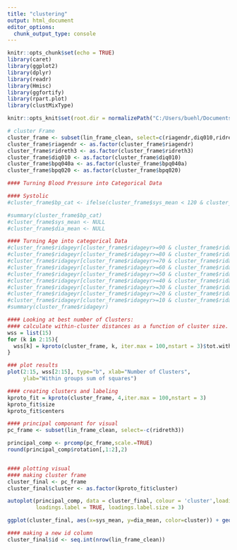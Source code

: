 ---
title: "clustering"
output: html_document
editor_options: 
  chunk_output_type: console
---

```{r setup, include=FALSE}
knitr::opts_chunk$set(echo = TRUE)
library(caret) 
library(ggplot2)
library(dplyr)
library(readr)
library(Hmisc)
library(ggfortify)
library(rpart.plot)
library(clustMixType)

knitr::opts_knit$set(root.dir = normalizePath("C:/Users/buehl/Documents/classes/senior-research"))
```

```{r}
# cluster Frame 
cluster_frame <- subset(lin_frame_clean, select=c(riagendr,diq010,ridreth3,ridageyr,bpq040a, bpq020))
cluster_frame$riagendr <- as.factor(cluster_frame$riagendr)
cluster_frame$ridreth3 <- as.factor(cluster_frame$ridreth3)
cluster_frame$diq010 <- as.factor(cluster_frame$diq010)
cluster_frame$bpq040a <- as.factor(cluster_frame$bpq040a)
cluster_frame$bpq020 <- as.factor(cluster_frame$bpq020)

#### Turning Blood Pressure into Categorical Data

#### Systolic
#cluster_frame$bp_cat <- ifelse(cluster_frame$sys_mean < 120 & cluster_frame$dia_mean < 80, 1 , ifelse(cluster_frame$sys_mean > 120 & cluster_frame$sys_mean < 129 & cluster_frame$dia_mean < 80, 2, ifelse(cluster_frame$sys_mean > 130 & cluster_frame$sys_mean < 139 | cluster_frame$dia_mean > 80 & cluster_frame$dia_mean < 89, 3, ifelse(cluster_frame$sys_mean >= 140 | cluster_frame$dia_mean >= 90, 4,0))))

#summary(cluster_frame$bp_cat)
#cluster_frame$sys_mean <- NULL 
#cluster_frame$dia_mean <- NULL 

#### Turning Age into categorical Data
#cluster_frame$ridageyr[cluster_frame$ridageyr>=90 & cluster_frame$ridageyr<=99] <- 9
#cluster_frame$ridageyr[cluster_frame$ridageyr>=80 & cluster_frame$ridageyr<=89] <- 8
#cluster_frame$ridageyr[cluster_frame$ridageyr>=70 & cluster_frame$ridageyr<=79] <- 7
#cluster_frame$ridageyr[cluster_frame$ridageyr>=60 & cluster_frame$ridageyr<=69] <- 6
#cluster_frame$ridageyr[cluster_frame$ridageyr>=50 & cluster_frame$ridageyr<=59] <- 5
#cluster_frame$ridageyr[cluster_frame$ridageyr>=40 & cluster_frame$ridageyr<=49] <- 4
#cluster_frame$ridageyr[cluster_frame$ridageyr>=30 & cluster_frame$ridageyr<=39] <- 3
#cluster_frame$ridageyr[cluster_frame$ridageyr>=20 & cluster_frame$ridageyr<=29] <- 2
#cluster_frame$ridageyr[cluster_frame$ridageyr>=10 & cluster_frame$ridageyr<=19] <- 1
#summary(cluster_frame$ridageyr)

```

```{r}
#### Looking at best number of Clusters:
#### calculate within-cluster distances as a function of cluster size. This will help determine best number of clusters
wss = list(15)
for (k in 2:15){ 
  wss[k] = kproto(cluster_frame, k, iter.max = 100,nstart = 3)$tot.withinss
}

### plot results 
plot(2:15, wss[2:15], type="b", xlab="Number of Clusters",
     ylab="Within groups sum of squares")
```


```{r}
#### creating clusters and labeling 
kproto_fit = kproto(cluster_frame, 4,iter.max = 100,nstart = 3)
kproto_fit$size
kproto_fit$centers

```



```{r}

#### principal componant for visual 
pc_frame <- subset(lin_frame_clean, select=-c(ridreth3))

principal_comp <- prcomp(pc_frame,scale.=TRUE)
round(principal_comp$rotation[,1:2],2) 


#### plotting visual 
#### making cluster frame
cluster_final <- pc_frame
cluster_final$cluster <- as.factor(kproto_fit$cluster)

autoplot(principal_comp, data = cluster_final, colour = 'cluster',loadings = TRUE, loadings.colour = 'blue',
         loadings.label = TRUE, loadings.label.size = 3)

ggplot(cluster_final, aes(x=sys_mean, y=dia_mean, color=cluster)) + geom_point()

#### making a new id column 
cluster_final$id <- seq.int(nrow(lin_frame_clean))
```






